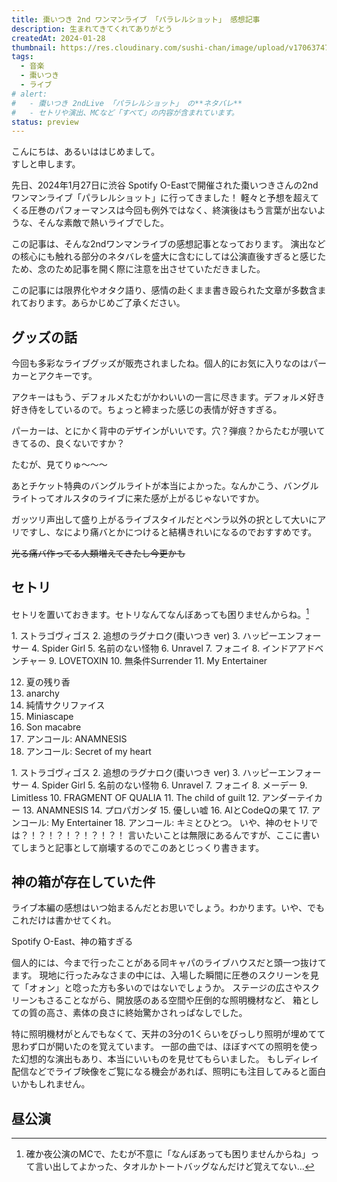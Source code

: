 ```yaml
---
title: 棗いつき 2nd ワンマンライブ 「パラレルショット」 感想記事
description: 生まれてきてくれてありがとう
createdAt: 2024-01-28
thumbnail: https://res.cloudinary.com/sushi-chan/image/upload/v1706374716/live/parallel-shot/IMG_1135_tr4n4q.jpg
tags:
  - 音楽
  - 棗いつき
  - ライブ
# alert:
#   - 棗いつき 2ndLive 「パラレルショット」 の**ネタバレ**
#   - セトリや演出、MCなど「すべて」の内容が含まれています。
status: preview
---
```


こんにちは、あるいははじめまして。<br />
すしと申します。

先日、2024年1月27日に渋谷 Spotify O-Eastで開催された棗いつきさんの2ndワンマンライブ「パラレルショット」に行ってきました！
軽々と予想を超えてくる圧巻のパフォーマンスは今回も例外ではなく、終演後はもう言葉が出ないような、そんな素敵で熱いライブでした。

この記事は、そんな2ndワンマンライブの感想記事となっております。
演出などの核心にも触れる部分のネタバレを盛大に含むにしては公演直後すぎると感じたため、念のため記事を開く際に注意を出させていただきました。

<MessageCard type="warn">
この記事には限界化やオタク語り、感情の赴くまま書き殴られた文章が多数含まれております。あらかじめご了承ください。
</MessageCard>

## グッズの話

今回も多彩なライブグッズが販売されましたね。個人的にお気に入りなのはパーカーとアクキーです。

アクキーはもう、デフォルメたむがかわいいの一言に尽きます。デフォルメ好き好き侍をしているので。ちょっと締まった感じの表情が好きすぎる。

パーカーは、とにかく背中のデザインがいいです。穴？弾痕？からたむが覗いてきてるの、良くないですか？

<TextCard caption="蘇るMCの記憶">たむが、見てりゅ～～～</TextCard>

あとチケット特典のバングルライトが本当によかった。なんかこう、バングルライトってオルスタのライブに来た感が上がるじゃないですか。

ガッツリ声出して盛り上がるライブスタイルだとペンラ以外の択として大いにアリですし、なにより痛バとかにつけると結構きれいになるのでおすすめです。

~~光る痛バ作ってる人類増えてきたし今更かも~~


## セトリ

セトリを置いておきます。セトリなんてなんぼあっても困りませんからね。[^1]
[^1]: 確か夜公演のMCで、たむが不意に「なんぼあっても困りませんからね」って言い出してよかった、タオルかトートバッグなんだけど覚えてない...

<Collapse title="昼公演">
1. ストラゴヴィゴス
2. 追想のラグナロク(棗いつき ver)
3. ハッピーエンフォーサー
4. Spider Girl
5. 名前のない怪物
6. Unravel
7. フォニイ
8. インドアアドベンチャー
9. LOVETOXIN
10. 無条件Surrender
11. My Entertainer

12. 夏の残り香
13. anarchy
14. 純情サクリファイス
15. Miniascape
16. Son macabre
17. アンコール: ANAMNESIS
18. アンコール: Secret of my heart
</Collapse>

<Collapse title="夜公演">
1. ストラゴヴィゴス
2. 追想のラグナロク(棗いつき ver)
3. ハッピーエンフォーサー
4. Spider Girl
5. 名前のない怪物
6. Unravel
7. フォニイ
8. メーデー
9. Limitless
10. FRAGMENT OF QUALIA
11. The child of guilt
12. アンダーテイカー
13. ANAMNESIS
14. プロパガンダ
15. 優しい嘘
16. AIとCodeQの果て
17. アンコール: My Entertainer
18. アンコール: キミとひとつ。
</Collapse>

<span className="text-2xl font-bold">
いや、神のセトリでは？！？！？！？！？！？！
</span>
言いたいことは無限にあるんですが、ここに書いてしまうと記事として崩壊するのでこのあとじっくり書きます。





## 神の箱が存在していた件

ライブ本編の感想はいつ始まるんだとお思いでしょう。わかります。いや、でもこれだけは書かせてくれ。

<span className="text-2xl font-bold">Spotify O-East、神の箱すぎる</span>

個人的には、今まで行ったことがある同キャパのライブハウスだと頭一つ抜けてます。
現地に行ったみなさまの中には、入場した瞬間に圧巻のスクリーンを見て「オォン」と唸った方も多いのではないでしょうか。
ステージの広さやスクリーンもさることながら、開放感のある空間や圧倒的な照明機材など、
箱としての質の高さ、素体の良さに終始驚かされっぱなしでした。

特に照明機材がとんでもなくて、天井の3分の1くらいをびっしり照明が埋めてて思わず口が開いたのを覚えています。
一部の曲では、ほぼすべての照明を使った幻想的な演出もあり、本当にいいものを見せてもらいました。
もしディレイ配信などでライブ映像をご覧になる機会があれば、照明にも注目してみると面白いかもしれません。



## 昼公演
